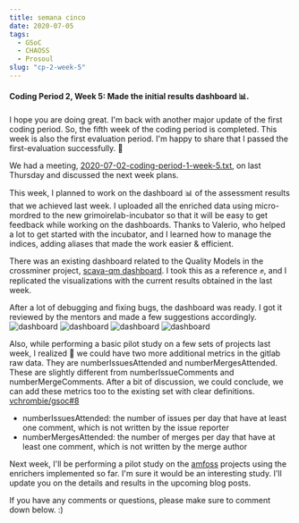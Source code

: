 ```yaml
---
title: semana cinco
date: 2020-07-05
tags: 
  - GSoC
  - CHAOSS
  - Prosoul
slug: "cp-2-week-5"
---
```


#### Coding Period 2, Week 5: Made the initial results dashboard 📊.

I hope you are doing great. I'm back with another major update of the first coding period. So, the fifth week of the coding period is completed. This week is also the first evaluation period. I'm happy to share that I passed the first-evaluation successfully. 🎉

We had a meeting, [2020-07-02-coding-period-1-week-5.txt](https://github.com/vchrombie/gsoc/blob/master/meetings/2020-07-02-coding-period-1-week-5.txt), on last Thursday and discussed the next week plans.

This week, I planned to work on the dashboard 📊 of the assessment results that we achieved last week. I uploaded all the enriched data using micro-mordred to the new grimoirelab-incubator so that it will be easy to get feedback while working on the dashboards. Thanks to Valerio, who helped a lot to get started with the incubator, and I learned how to manage the indices, adding aliases that made the work easier & efficient.

There was an existing dashboard related to the Quality Models in the crossminer project, [scava-qm dashboard](http://crossminer.bitergia.net/app/kibana#/dashboard/72ac14b0-456e-11e9-a208-9748f08b9341). I took this as a reference ✊, and I replicated the visualizations with the current results obtained in the last week.

After a lot of debugging and fixing bugs, the dashboard was ready. I got it reviewed by the mentors and made a few suggestions accordingly.
  ![dashboard](./images/dashboard-1.png)
  ![dashboard](./images/dashboard-2.png)
  ![dashboard](./images/dashboard-3.png)
  ![dashboard](./images/dashboard-4.png)

Also, while performing a basic pilot study on a few sets of projects last week, I realized 💭 we could have two more additional metrics in the gitlab raw data. They are numberIssuesAttended and numberMergesAttended. These are slightly different from numberIssueComments and numberMergeComments. After a bit of discussion, we could conclude, we can add these metrics too to the existing set with clear definitions. [vchrombie/gsoc#8](https://github.com/vchrombie/gsoc/issues/8)
  - numberIssuesAttended: the number of issues per day that have at least one comment, which is not written by the issue reporter
  - numberMergesAttended: the number of merges per day that have at least one comment, which is not written by the merge author

Next week, I'll be performing a pilot study on the [amfoss](https://gitlab.com/amfoss) projects using the enrichers implemented so far. I'm sure it would be an interesting study. I'll update you on the details and results in the upcoming blog posts.

If you have any comments or questions, please make sure to comment down below. :)
